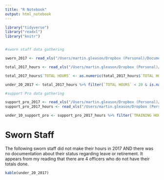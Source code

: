 ```yaml
---
title: "R Notebook"
output: html_notebook
---
```

```r
library("tidyverse")
library("readxl")
library("knitr")


#sworn staff data gathering

sworn_2017 <- read_xls("/Users/martin.gleason/Dropbox (Personal)/Documents/Training/Database/Copy of Updated 2017 Training Database.xls", sheet = 2)

total_2017_hours <- read_xls("/Users/martin.gleason/Dropbox (Personal)/Documents/Training/Database/Copy of Updated 2017 Training Database.xls", sheet = 3)

total_2017_hours$`TOTAL HOURS` <- as.numeric(total_2017_hours$`TOTAL HOURS`)

under_20_2017 <- total_2017_hours %>% filter(`TOTAL HOURS` < 20 & is.na(`LEAVE START`))

#support Pro data gathering 

support_pro_2017 <- read_xls("/Users/martin.gleason/Dropbox (Personal)/Documents/Training/Database/Updated Support Staff 2017.xls", sheet = 1)
support_pro_2017_hours <- read_xls("/Users/martin.gleason/Dropbox (Personal)/Documents/Training/Database/Updated Support Staff 2017.xls", sheet = 2)

under_10_support_pro <- support_pro_2017_hours %>% filter(`TRAINING HOURS`< 10)

```

# Sworn Staff

The following sworn staff did not make their hours in 2017 AND there was no documentation about their status regarding leave or retirement. It appears from my reading that there are 4 officers who do not have their totals done.
```r
kable(under_20_2017)
```

